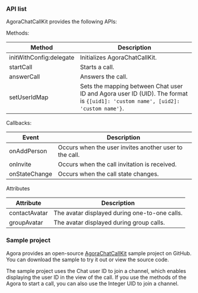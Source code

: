 <PlatformWrapper platform="web">

### API list

AgoraChatCallKit provides the following APIs:

Methods:

| Method | Description |  
| ---- | ---- |
| initWithConfig:delegate | Initializes AgoraChatCallKit. |  
| startCall | Starts a call. | 
| answerCall  | Answers the call. |
| setUserIdMap | Sets the mapping between Chat user ID and Agora user ID (UID). The format is `{[uid1]: 'custom name', [uid2]: 'custom name'}`. |  

Callbacks:

| Event | Description |
| ---- | ---- |
| onAddPerson | Occurs when the user invites another user to the call. |
| onInvite | Occurs when the call invitation is received. |
| onStateChange | Occurs when the call state changes. |

Attributes

| Attribute | Description |
| --- | --- |
| contactAvatar | The avatar displayed during one-to-one calls. |
| groupAvatar | The avatar displayed during group calls.

### Sample project

Agora provides an open-source [AgoraChatCallKit](https://github.com/AgoraIO-Usecase/AgoraChat-CallKit-web/tree/master/demo) sample project on GitHub. You can download the sample to try it out or view the source code.

The sample project uses the Chat user ID to join a channel, which enables displaying the user ID in the view of the call. If you use the methods of the Agora <Vg k="VSDK" /> to start a call, you can also use the Integer UID to join a channel.

</PlatformWrapper>